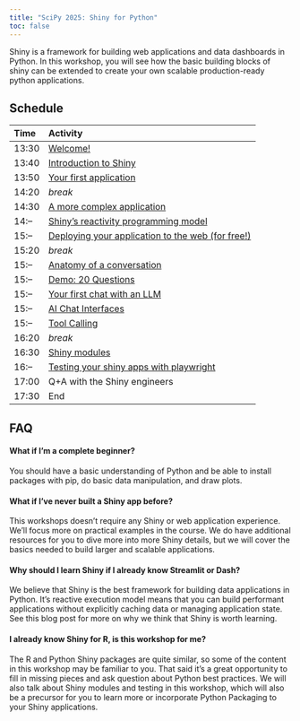 ```yaml
---
title: "SciPy 2025: Shiny for Python"
toc: false
---
```


Shiny is a framework for building web applications and data dashboards in Python.
In this workshop,
you will see how the basic building blocks of shiny can be extended to create
your own scalable production-ready python applications.

## Schedule

:::{.column-body}
| Time  | Activity                                              |
| :---- | :---------------------------------------------------- |
| 13:30 | [Welcome!](01-01-welcome.qmd)                         |
| 13:40 | [Introduction to Shiny](01-02-intro-shiny.qmd)        |
| 13:50 | [Your first application](01-03-first-app.qmd)         |
| 14:20 | *break*                                               |
| 14:30 | [A more complex application]()                        |
| 14:-- | [Shiny's reactivity programming model]()              |
| 15:-- | [Deploying your application to the web (for free!)]() |
| 15:20 | *break*                                               |
| 15:-- | [Anatomy of a conversation]()                         |
| 15:-- | [Demo: 20 Questions][demo20q]                         |
| 15:-- | [Your first chat with an LLM]()                       |
| 15:-- | [AI Chat Interfaces]()                                |
| 15:-- | [Tool Calling]()                                      |
| 16:20 | *break*                                               |
| 16:30 | [Shiny modules]()                                     |
| 16:-- | [Testing your shiny apps with playwright]()           |
| 17:00 | Q+A with the Shiny engineers                          |
| 17:30 | End                                                   |
:::

## FAQ

#### What if I'm a complete beginner?

You should have a basic understanding of Python and be able to install packages with pip, do basic data manipulation, and draw plots.

#### What if I've never built a Shiny app before?

This workshops doesn’t require any Shiny or web application experience.
We'll focus more on practical examples in the course.
We do have additional resources for you to dive more into more Shiny details,
but we will cover the basics needed to build larger and scalable applications.

#### Why should I learn Shiny if I already know Streamlit or Dash?

We believe that Shiny is the best framework for building data applications in Python.
It’s reactive execution model means that you can build performant applications without
explicitly caching data or managing application state.
See
this blog post
for more on why we think that Shiny is worth learning.

#### I already know Shiny for R, is this workshop for me?

The R and Python Shiny packages are quite similar,
so some of the content in this workshop may be familiar to you.
That said it’s a great opportunity to fill in missing pieces and ask question about Python best practices.
We will also talk about Shiny modules and testing in this workshop,
which will also be a precursor for you to learn more or incorporate Python Packaging
to your Shiny applications.


[demo20q]: https://github.com/chendaniely/2025-06-05-llm/blob/main/demo/20-questions/app.R
